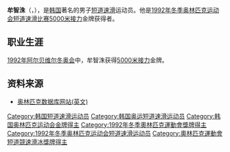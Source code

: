 {{blpunsourced|time=2019-02-15T01:29:20+00:00}}
{{MedalTableTop}}
{{MedalSport | 男子[[短道速滑|短道速滑]]}}
{{MedalCountry|{{KOR}}}}
{{MedalOlympic}}
{{MedalGold | [[1992年冬季奧林匹克运动会|1992年阿尔贝维尔]] | [[1992年冬季奧林匹克运动会短道速滑比賽|5000米接力]]}}
{{MedalCompetition | [[世界短道速滑锦标赛|世界锦标赛]]}}
{{MedalSilver | [[1992年世界短道速滑锦标赛|1992年丹佛]] | [[1992年世界短道速滑锦标赛|全能]]}}
{{MedalCompetition | [[世界短道速滑团体锦标赛|世界团体锦标赛]]}}
{{MedalGold | [[世界短道速滑团体锦标赛|1992年南牧]] | [[世界短道速滑团体锦标赛|团体]]}}
{{MedalSilver | [[世界短道速滑团体锦标赛|1991年首尔]] | [[世界短道速滑团体锦标赛|团体]]}}
{{MedalCompetition | [[世界大学生运动会|世界大学生运动会]]}}
{{MedalSilver | [[1989年冬季世界大学生运动会|1989年索菲亚]] | [[1989年冬季世界大学生运动会|1500米]]}}
{{MedalBronze | [[1991年冬季世界大学生运动会|1991年札幌]] | [[1991年冬季世界大学生运动会|3000米]]}}
{{MedalBronze | 1989年索菲亚 | [[1989年冬季世界大学生运动会|3000米]]}}
{{MedalBottom}}

'''牟智洙'''（{{lang-ko|모지수}}，{{bd|1969年|6月3日|catIdx=Mo Ji-Soo}}），是[[韩国|韩国]]著名的男子[[短道速滑|短道速滑]]运动员。他是[[1992年冬季奥林匹克运动会短道速滑比赛|1992年冬季奥林匹克运动会短道速滑比赛5000米接力]]金牌获得者。

==职业生涯==
[[1992年冬季奥林匹克运动会|1992年阿尔贝维尔冬奥会]]中，牟智洙获得[[1992年冬季奥林匹克运动会短道速滑比赛|5000米接力]]金牌。

==资料来源==
* [https://web.archive.org/web/20070930064220/http://www.databaseolympics.com/players/playerpage.htm?ilkid=MOJIS01 奥林匹克数据库网站(英文)]

{{Footer Olympic Champions in Men's 5000 m Relay Short Track Speed Skating}}
{{DEFAULTSORT:Mo Ji-Soo}}
[[Category:韩国短道速滑运动员|Category:韩国短道速滑运动员]]
[[Category:韩国奥运短道速滑运动员|Category:韩国奥运短道速滑运动员]]
[[Category:韩国奥林匹克运动会金牌得主|Category:韩国奥林匹克运动会金牌得主]]
[[Category:1992年冬季奧林匹克運動會獎牌得主|Category:1992年冬季奧林匹克運動會獎牌得主]]
[[Category:1992年冬季奥林匹克运动会短道速滑运动员|Category:1992年冬季奥林匹克运动会短道速滑运动员]]
[[Category:奧林匹克運動會短道競速滑冰獎牌得主|Category:奧林匹克運動會短道競速滑冰獎牌得主]]
{{Korea-bio-stub}}